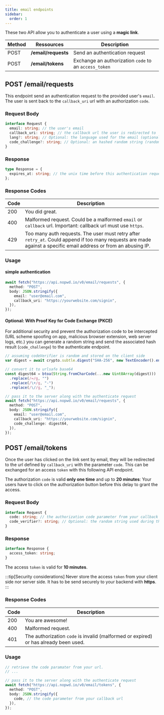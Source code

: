 ```yaml
---
title: email endpoints
sidebar:
  order: 1
---
```


These two API allow you to authenticate a user using a **magic link**.

| Method | Ressources          | Description                                           |
| ------ | ------------------- | ----------------------------------------------------- |
| POST   | **/email/requests** | Send an authentication request                        |
| POST   | **/email/tokens**   | Exchange an authorization `code` to an `access_token` |

## POST /email/requests

This endpoint send an authentication request to the provided user's `email`.
The user is sent back to the `callback_uri` url with an authorization `code`.

### Request Body

```ts
interface Request {
  email: string; // the user's email
  callback_uri: string; // the callback url the user is redirected to
  lang?: string; // Optional: the language used for the email (optional). If not specified, 'EN' will be used.
  code_challenge?: string; // Optional: an hashed random string (random string -> sha256 -> url safe base64).
}
```

### Response

```ts
type Response = {
  expires_at: string; // the unix time before this authentication request expires
};
```

### Response Codes

| Code | Description                                                                                                                                                      |
| ---- | ---------------------------------------------------------------------------------------------------------------------------------------------------------------- |
| 200  | You did great.                                                                                                                                                   |
| 400  | Malformed request. Could be a malformed `email` or `callback` url. Important: callback url must use `https`.                                                     |
| 429  | Too many auth requests. The user must retry after `retry_at`. Could append if too many requests are made against a specific email address or from an abusing IP. |

### Usage

#### simple authentication

```ts
await fetch("https://api.nopwd.io/v0/email/requests", {
  method: "POST",
  body: JSON.stringify({
    email: "user@email.com",
    callback_uri: "https://yourwebsite.com/signin",
  }),
});
```

#### Optional: With Proof Key for Code Exchange (PKCE)

For additional security and prevent the authorization code to be intercepted (URL scheme spoofing on app, malicious browser extension, web server logs, etc.) you can generate a random string and send the associated hash result (`code_challenge`) to the authenticate endpoint.

```ts
// assuming codeVerifier is random and stored on the client side
var digest = await crypto.subtle.digest("SHA-256", new TextEncoder().encode(codeVerifier));

// convert it to urlsafe base64
const digest64 = btoa(String.fromCharCode(...new Uint8Array(digest)))
  .replace(/=/g, "")
  .replace(/\+/g, "-")
  .replace(/\//g, "_");

// pass it to the server along with the authenticate request
await fetch("https://api.nopwd.io/v0/email/requests", {
  method: "POST",
  body: JSON.stringify({
    email: "user@email.com",
    callback_uri: "https://yourwebsite.com/signin",
    code_challenge: digest64,
  }),
});
```

## POST /email/tokens

Once the user has clicked on the link sent by email, they will be redirected to the url defined by `callback_uri` with the parameter `code`.
This can be exchanged for an access `token` with this following API endpoint.

The authorization `code` is valid **only one time** and up to **20 minutes**: Your users have to click on the authorization button before this delay to grant the access.

### Request Body

```ts
interface Request {
  code: string; // the authorization code parameter from your callback url
  code_verifier?: string; // Optional: the random string used during the authentication step
}
```

### Response

```ts
interface Response {
  access_token: string;
}
```

The access `token` is valid for **10 minutes**.

:::tip[Security considerations]
Never store the access `token` from your client side nor server side.
It has to be send securely to your backend with **https**.
:::

### Response Codes

| Code | Description                                                                          |
| ---- | ------------------------------------------------------------------------------------ |
| 200  | You are awesome!                                                                     |
| 400  | Malformed request.                                                                   |
| 401  | The authorization `code` is invalid (malformed or expired) or has already been used. |

### Usage

```ts
// retrieve the code paramater from your url.
// ...

// pass it to the server along with the authenticate request
await fetch("https://api.nopwd.io/v0/email/tokens", {
  method: "POST",
  body: JSON.stringify({
    code, // the code parameter from your callback url
  }),
});
```

